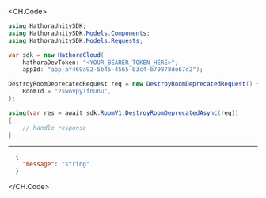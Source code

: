 
<CH.Code>
```csharp DestroyRoomDeprecated.cs
using HathoraUnitySDK;
using HathoraUnitySDK.Models.Components;
using HathoraUnitySDK.Models.Requests;

var sdk = new HathoraCloud(
    hathoraDevToken: "<YOUR_BEARER_TOKEN_HERE>",
    appId: "app-af469a92-5b45-4565-b3c4-b79878de67d2");

DestroyRoomDeprecatedRequest req = new DestroyRoomDeprecatedRequest() {
    RoomId = "2swovpy1fnunu",
};

using(var res = await sdk.RoomV1.DestroyRoomDeprecatedAsync(req))
{
    // handle response
}
```
---

```json Example Response
  {
    "message": "string"
  }
```
</CH.Code>
